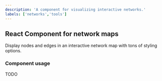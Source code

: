 ```yaml
---
description: 'A component for visualizing interactive networks.'
labels: ['networks','tools']
---
```


## React Component for network maps

Display nodes and edges in an interactive network map with tons of styling options.

### Component usage

TODO